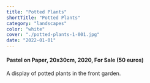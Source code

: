 ```yaml
---
title: "Potted Plants"
shortTitle: "Potted Plants"
category: "landscapes"
color: "white"
cover: "./potted-plants-1-001.jpg"
date: "2022-01-01"
---
```

    
#### Pastel on Paper, 20x30cm, 2020, For Sale (50 euros)
    
A display of potted plants in the front garden.